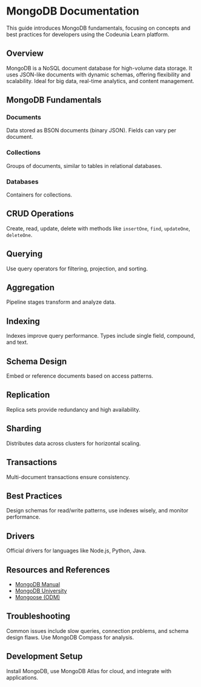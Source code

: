 # MongoDB Documentation

This guide introduces MongoDB fundamentals, focusing on concepts and best practices for developers using the Codeunia Learn platform.

## Overview

MongoDB is a NoSQL document database for high-volume data storage. It uses JSON-like documents with dynamic schemas, offering flexibility and scalability. Ideal for big data, real-time analytics, and content management.

## MongoDB Fundamentals

### Documents

Data stored as BSON documents (binary JSON). Fields can vary per document.

### Collections

Groups of documents, similar to tables in relational databases.

### Databases

Containers for collections.

## CRUD Operations

Create, read, update, delete with methods like `insertOne`, `find`, `updateOne`, `deleteOne`.

## Querying

Use query operators for filtering, projection, and sorting.

## Aggregation

Pipeline stages transform and analyze data.

## Indexing

Indexes improve query performance. Types include single field, compound, and text.

## Schema Design

Embed or reference documents based on access patterns.

## Replication

Replica sets provide redundancy and high availability.

## Sharding

Distributes data across clusters for horizontal scaling.

## Transactions

Multi-document transactions ensure consistency.

## Best Practices

Design schemas for read/write patterns, use indexes wisely, and monitor performance.

## Drivers

Official drivers for languages like Node.js, Python, Java.

## Resources and References

- [MongoDB Manual](https://docs.mongodb.com/)
- [MongoDB University](https://university.mongodb.com/)
- [Mongoose (ODM)](https://mongoosejs.com/)

## Troubleshooting

Common issues include slow queries, connection problems, and schema design flaws. Use MongoDB Compass for analysis.

## Development Setup

Install MongoDB, use MongoDB Atlas for cloud, and integrate with applications.
